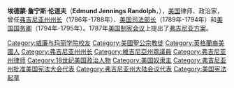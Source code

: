 {{noteTA
|T=zh:埃德蒙·伦道夫; zh-hans:埃德蒙·伦道夫; zh-hant:愛德蒙·藍道夫;
|1=zh:托马斯;zh-hans:托马斯;zh-hant:托馬斯;zh-tw:湯瑪斯;zh-hk:湯瑪斯;zh-mo:湯瑪斯;
|2=zh:杰斐逊;zh-hans:杰斐逊;zh-hant:傑斐遜;zh-tw:傑佛遜;zh-hk:傑佛遜;zh-mo:傑佛遜;
|3=zh:埃德蒙;zh-hans:埃德蒙;zh-hant:埃德蒙;zh-tw:愛德蒙;zh-hk:愛德蒙;zh-mo:愛德蒙;
|4=zh:伦道夫;zh-hans:伦道夫;zh-hant:倫道夫;zh-tw:藍道夫;zh-hk:藍道夫;zh-mo:藍道夫;
}}
{{Infobox Officeholder
|name = 埃德蒙·詹宁斯·伦道夫<br/>Edmund Jennings Randolph
|image = EdmundRandolph.jpeg
|image_width = 200px
|order = 2
|office =  美国国务卿
|term_start = 1794年1月2日
|term_end = 1795年8月20日
|president = [[乔治·华盛顿|乔治·华盛顿]]
|predecessor = [[托马斯·杰斐逊|托马斯·杰斐逊]]
|successor = [[蒂莫西·皮克林|蒂莫西·皮克林]]
|order2 = 1
|office2 = 美国司法部长
|term_start2 = 1789年9月26日
|term_end2 = 1794年1月26日
|president2 = [[乔治·华盛顿|乔治·华盛顿]]
|predecessor2 = 首任
|successor2 =[[威廉·布拉德福德|威廉·布拉德福德]]
|order3 = 7
|office3 = 弗吉尼亚州州长
|term_start3 = 1786年
|term_end3 = 1788年
|lieutenant3 =
|predecessor3 = [[帕特里克·亨利|帕特里克·亨利]]
|successor3 = [[贝弗利·伦道夫|贝弗利·伦道夫]]
|birth_date = {{birth date|1753|8|10|mf=y}}
|birth_place = [[十三殖民地|十三殖民地]][[弗吉尼亚殖民地|弗吉尼亚殖民地]][[威廉斯堡_(弗吉尼亚州)|威廉斯堡]]
|death_date = {{death date and age|1813|9|12|1753|8|10|mf=y}}
|death_place = [[弗吉尼亚州|弗吉尼亚州]][[米尔伍德_(弗吉尼亚州)|米尔伍德]]
|party = [[联邦党|联邦党]]
|spouse = 萨拉·伊丽莎白·尼古拉斯
|alma_mater = [[威廉与玛丽学院|威廉与玛丽学院]]
|profession = 
|religion = 
|branch=[[大陆军|大陆军]]
|battles=[[美国独立战争|美国独立战争]]
}}
'''埃德蒙·詹宁斯·伦道夫'''（'''Edmund Jennings Randolph'''，{{bd|1753年|8月10日|1813年|9月12日}}），[[美国|美国]]律师、政治家，曾任[[弗吉尼亚州州长|弗吉尼亚州州长]]（1786年-1788年）、[[美国司法部长|美国司法部长]]（1789年-1794年）和[[美国国务卿|美国国务卿]]（1794年-1795年）。1787年[[美国制宪会议|美国制宪会议]]上提出了[[弗吉尼亚方案|弗吉尼亚方案]]。

{{start box}}
{{succession box|[[托马斯·杰斐逊|托马斯·杰斐逊]]|[[蒂莫西·皮克林|蒂莫西·皮克林]]|[[美国国务卿|美国国务卿]]|1794年-1795年}}
{{succession box|首任|[[威廉·布拉德福德|威廉·布拉德福德]]|[[美国司法部长|美国司法部长]]|1789年-1794年}}
{{succession box|[[帕特里克·亨利|帕特里克·亨利]]|[[贝弗利·伦道夫|贝弗利·伦道夫]]|[[弗吉尼亚州州长|弗吉尼亚州州长]]|1786年-1788年}}
{{end box}}

{{美国国务卿}}
{{美国司法部长}}
{{弗吉尼亚州州长}}
{{George Washington cabinet}}{{Authority control}}
{{DEFAULTSORT: Randolph, Edmund}}
[[Category:威廉与玛丽学院校友|Category:威廉与玛丽学院校友]]
[[Category:美國聖公宗教徒|Category:美國聖公宗教徒]]
[[Category:英格蘭裔美國人|Category:英格蘭裔美國人]]
[[Category:弗吉尼亚州州长|Category:弗吉尼亚州州长]]
[[Category:維吉尼亞州眾議員|Category:維吉尼亞州眾議員]]
[[Category:弗吉尼亚州律师|Category:弗吉尼亚州律师]]
[[Category:18世纪美国政治人物|Category:18世纪美国政治人物]]
[[Category:美国奴隶主|Category:美国奴隶主]]
[[Category:弗吉尼亚州批准美国宪法大会代表|Category:弗吉尼亚州批准美国宪法大会代表]]
[[Category:弗吉尼亚州大陆会议代表|Category:弗吉尼亚州大陆会议代表]]
[[Category:美国宪法起草|Category:美国宪法起草]]